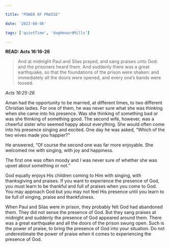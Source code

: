 ```yaml
---

title: "POWER OF PRAISE"

date: '2023-08-06'

tags: ['quietTime', 'dagHewardMills']

---
```


**READ: Acts 16:16-26**

>And at midnight Paul and Silas prayed, and sang praises unto God: and the prisoners heard them. And suddenly there was a great earthquake, so that the foundations of the prison were shaken: and immediately all the doors were opened, and every one’s bands were loosed. 

*Acts 16:25-26*

Aman had the opportunity to be married, at different times, to two different Christian ladies. For one of them, he was never sure what she was thinking when she came into his presence. Was she thinking of something bad or was she thinking of something good. The second wife, however, was a cheerful sister who seemed happy about everything. She would often come into his presence singing and excited. One day he was asked, “Which of the two wives made you happier?” 

He answered, “Of course the second one was far more enjoyable. She welcomed me with singing, with joy and happiness. 

The first one was often moody and I was never sure of whether she was upset about something or not.” 

God equally enjoys His children coming to Him with singing, with thanksgiving and praises. If you want to experience the presence of God, you must learn to be thankful and full of praises when you come to God. You may approach God but you may not feel His presence until you learn to be full of singing, praise and thankfulness. 

When Paul and Silas were in prison, they probably felt God had abandoned them. They did not sense the presence of God. But they sang praises at midnight and suddenly the presence of God appeared around them. There was a great earthquake and all the doors of the prison swung open. Such is the power of praise, to bring the presence of God into your situation. Do not underestimate the power of praise when it comes to experiencing the presence of God. 

